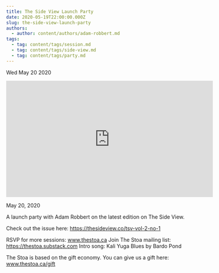 ```yaml
---
title: The Side View Launch Party
date: 2020-05-19T22:00:00.000Z
slug: the-side-view-launch-party
authors:
  - author: content/authors/adam-robbert.md
tags:
  - tag: content/tags/session.md
  - tag: content/tags/side-view.md
  - tag: content/tags/party.md
---
```






Wed May 20 2020

<iframe width="560" height="315" src="https://www.youtube.com/embed/AMnCnl9uejI" title="The Side View Launch Party w/ Adam Robbert" frameborder="0" allow="accelerometer; autoplay; clipboard-write; encrypted-media; gyroscope; picture-in-picture" allowfullscreen ></iframe>

May 20, 2020

A launch party with Adam Robbert on the latest edition on The Side View.

Check out the issue here: https://thesideview.co/tsv-vol-2-no-1

RSVP for more sessions: www.thestoa.ca
Join The Stoa mailing list: https://thestoa.substack.com
Intro song: Kali Yuga Blues by Bardo Pond

The Stoa is based on the gift economy. You can give us a gift here: www.thestoa.ca/gift


